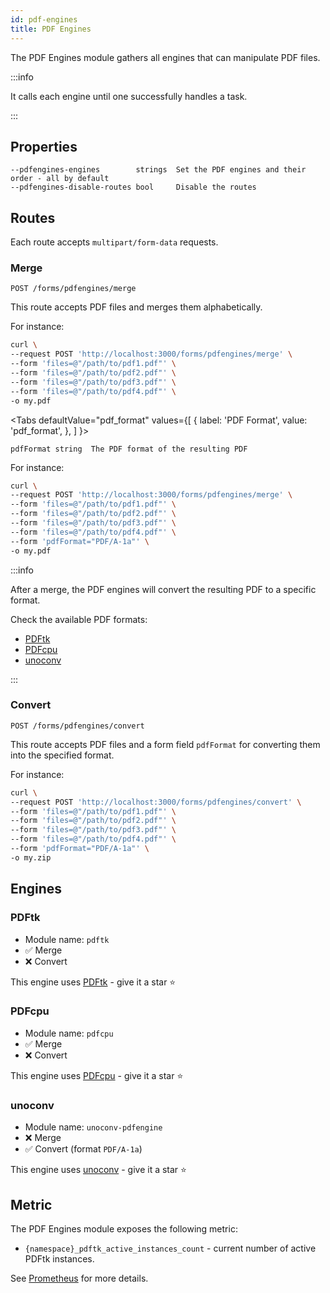 ```yaml
---
id: pdf-engines
title: PDF Engines
---
```



The PDF Engines module gathers all engines that can manipulate PDF files.

:::info

It calls each engine until one successfully handles a task.

:::

## Properties

```
--pdfengines-engines        strings  Set the PDF engines and their order - all by default
--pdfengines-disable-routes bool     Disable the routes
```

## Routes

Each route accepts `multipart/form-data` requests.

### Merge

`POST /forms/pdfengines/merge`

This route accepts PDF files and merges them alphabetically.

For instance:

```bash {3-6}
curl \
--request POST 'http://localhost:3000/forms/pdfengines/merge' \
--form 'files=@"/path/to/pdf1.pdf"' \
--form 'files=@"/path/to/pdf2.pdf"' \
--form 'files=@"/path/to/pdf3.pdf"' \
--form 'files=@"/path/to/pdf4.pdf"' \
-o my.pdf
```

<Tabs
defaultValue="pdf_format"
values={[
{ label: 'PDF Format', value: 'pdf_format', },
]
}>
<TabItem value="pdf_format">

```
pdfFormat string  The PDF format of the resulting PDF
```

For instance:

```bash {7}
curl \
--request POST 'http://localhost:3000/forms/pdfengines/merge' \
--form 'files=@"/path/to/pdf1.pdf"' \
--form 'files=@"/path/to/pdf2.pdf"' \
--form 'files=@"/path/to/pdf3.pdf"' \
--form 'files=@"/path/to/pdf4.pdf"' \
--form 'pdfFormat="PDF/A-1a"' \
-o my.pdf
```

:::info

After a merge, the PDF engines will convert the resulting PDF to a specific format.

Check the available PDF formats:

* [PDFtk](pdf-engines#pdftk)
* [PDFcpu](pdf-engines#pdfcpu)
* [unoconv](pdf-engines#unoconv)

:::
</TabItem>
</Tabs>

### Convert

`POST /forms/pdfengines/convert`

This route accepts PDF files and a form field `pdfFormat` for converting them into the specified format.

For instance:

```bash {7-8}
curl \
--request POST 'http://localhost:3000/forms/pdfengines/convert' \
--form 'files=@"/path/to/pdf1.pdf"' \
--form 'files=@"/path/to/pdf2.pdf"' \
--form 'files=@"/path/to/pdf3.pdf"' \
--form 'files=@"/path/to/pdf4.pdf"' \
--form 'pdfFormat="PDF/A-1a"' \
-o my.zip
```

## Engines

### PDFtk

* Module name: `pdftk`
* ✅ Merge
* ❌ Convert

This engine uses [PDFtk](https://gitlab.com/pdftk-java/pdftk) - give it a star ⭐️

### PDFcpu

* Module name: `pdfcpu`
* ✅ Merge
* ❌ Convert

This engine uses [PDFcpu](https://github.com/pdfcpu/pdfcpu) - give it a star ⭐️

### unoconv

* Module name: `unoconv-pdfengine`
* ❌ Merge
* ✅ Convert (format `PDF/A-1a`)

This engine uses [unoconv](https://github.com/unoconv/unoconv) - give it a star ⭐️

## Metric

The PDF Engines module exposes the following metric:

* `{namespace}_pdftk_active_instances_count` - current number of active PDFtk instances.

See [Prometheus](Prometheus) for more details.
